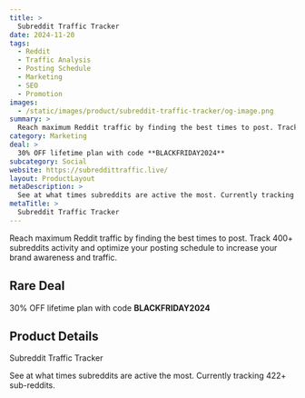 ```yaml
---
title: >
  Subreddit Traffic Tracker
date: 2024-11-20
tags:
  - Reddit
  - Traffic Analysis
  - Posting Schedule
  - Marketing
  - SEO
  - Promotion
images:
  - /static/images/product/subreddit-traffic-tracker/og-image.png
summary: >
  Reach maximum Reddit traffic by finding the best times to post. Track 400+ subreddits activity and optimize your posting schedule to increase your brand awareness and traffic.
category: Marketing
deal: >
  30% OFF lifetime plan with code **BLACKFRIDAY2024**
subcategory: Social
website: https://subreddittraffic.live/
layout: ProductLayout
metaDescription: >
  See at what times subreddits are active the most. Currently tracking 422+ sub-reddits.
metaTitle: >
  Subreddit Traffic Tracker
---
```

Reach maximum Reddit traffic by finding the best times to post. Track 400+ subreddits activity and optimize your posting schedule to increase your brand awareness and traffic.

## Rare Deal

30% OFF lifetime plan with code **BLACKFRIDAY2024**

## Product Details
Subreddit Traffic Tracker

See at what times subreddits are active the most. Currently tracking 422+ sub-reddits.
